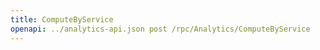 ---
title: ComputeByService
openapi: ../analytics-api.json post /rpc/Analytics/ComputeByService
---
